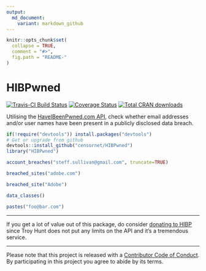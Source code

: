 ---
output:
  md_document:
    variant: markdown_github
---

<!-- README.md is generated from README.Rmd. Please edit that file -->

```{r, echo = FALSE}
knitr::opts_chunk$set(
  collapse = TRUE,
  comment = "#>",
  fig.path = "README-"
)
```
# HIBPwned
[![Travis-CI Build Status](https://travis-ci.org/censornet/HIBPwned.svg?branch=master)](https://travis-ci.org/censornet/HIBPwned)
[![Coverage Status](https://img.shields.io/coveralls/censornet/HIBPwned.svg)](https://coveralls.io/r/censornet/HIBPwned?branch=master)
[![Total CRAN downloads](http://cranlogs.r-pkg.org/badges/grand-total/HIBPwned.svg)](http://cranlogs.r-pkg.org/badges/grand-total/HIBPwned)

Utilising the [HaveIBeenPwned.com API](https://haveibeenpwned.com/API/v2), check whether email addresses and/or user names have been present in a publicly disclosed data breach.

```{r, results='hide', message=FALSE, warning=FALSE}
if(!require("devtools")) install.packages("devtools")
# Get or upgrade from github
devtools::install_github("censornet/HIBPwned")
library("HIBPwned")
```

```{r}
account_breaches("steff.sullivan@gmail.com", truncate=TRUE)
```

```{r}
breached_sites("adobe.com")
```

```{r}
breached_site("Adobe")
```

```{r}
data_classes()
```

```{r}
pastes("foo@bar.com")
```

----

If you get a lot of value out of this package, do consider [donating to HIBP](https://haveibeenpwned.com/Donate) since Troy Hunt does not put any limits on the API and it's a tremendous service.

----

Please note that this project is released with a [Contributor Code of Conduct](CONDUCT.md). By participating in this project you agree to abide by its terms.
